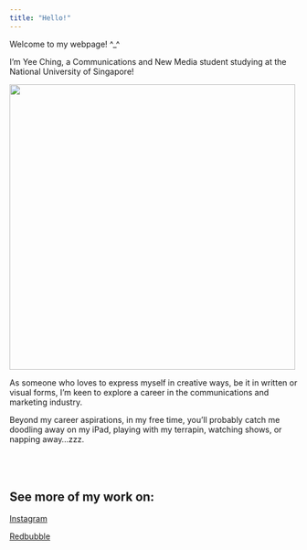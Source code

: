 ```yaml
---
title: "Hello!"
---
```


Welcome to my webpage! \^\_\^

I’m Yee Ching, a Communications and New Media student studying at the National University of Singapore!

<img src="selfintropic2.png" width="500"/>

As someone who loves to express myself in creative ways, be it in written or visual forms, I'm keen to explore a career in the communications and marketing industry.

Beyond my career aspirations, in my free time, you’ll probably catch me doodling away on my iPad, playing with my terrapin, watching shows, or napping away...zzz.

<style>
.my-spacing {
    margin-bottom: 80px;
}
</style>

<div class="my-spacing"></div>


## See more of my work on:

[Instagram](https://www.instagram.com/bobdles)

[Redbubble](http://www.redbubble.com/people/bobturt)

<div class="my-spacing"></div>





